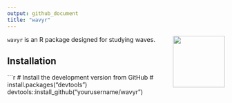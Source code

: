```yaml
---
output: github_document
title: "wavyr"
---
```


<!-- Insert the logo image at the top -->
<img src="man/figures/wavyr_logo.png" align="right" width="120px"/>

`wavyr` is an R package designed for studying waves.

## Installation

```r
# Install the development version from GitHub
# install.packages("devtools")
devtools::install_github("yourusername/wavyr")
